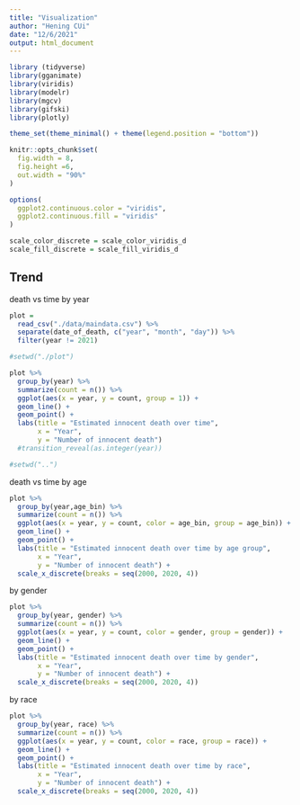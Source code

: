 ```yaml
---
title: "Visualization"
author: "Hening CUi"
date: "12/6/2021"
output: html_document
---
```


```r
library (tidyverse)
library(gganimate)
library(viridis)
library(modelr)
library(mgcv)
library(gifski)
library(plotly)

theme_set(theme_minimal() + theme(legend.position = "bottom"))

knitr::opts_chunk$set(
  fig.width = 8,
  fig.height =6,
  out.width = "90%"
)

options(
  ggplot2.continuous.color = "viridis",
  ggplot2.continuous.fill = "viridis"
)

scale_color_discrete = scale_color_viridis_d
scale_fill_discrete = scale_fill_viridis_d
```

## Trend

death vs time by year

```r


plot = 
  read_csv("./data/maindata.csv") %>% 
  separate(date_of_death, c("year", "month", "day")) %>% 
  filter(year != 2021)

#setwd("./plot")  

plot %>% 
  group_by(year) %>% 
  summarize(count = n()) %>% 
  ggplot(aes(x = year, y = count, group = 1)) +
  geom_line() +
  geom_point() +
  labs(title = "Estimated innocent death over time",
       x = "Year",
       y = "Number of innocent death") 
  #transition_reveal(as.integer(year))

#setwd("..")  
```

death vs time by age

```r
plot %>% 
  group_by(year,age_bin) %>% 
  summarize(count = n()) %>% 
  ggplot(aes(x = year, y = count, color = age_bin, group = age_bin)) +
  geom_line() +
  geom_point() +
  labs(title = "Estimated innocent death over time by age group",
       x = "Year",
       y = "Number of innocent death") +
  scale_x_discrete(breaks = seq(2000, 2020, 4))
```

by gender

```r
plot %>% 
  group_by(year, gender) %>% 
  summarize(count = n()) %>% 
  ggplot(aes(x = year, y = count, color = gender, group = gender)) +
  geom_line() +
  geom_point() +
  labs(title = "Estimated innocent death over time by gender",
       x = "Year",
       y = "Number of innocent death") +
  scale_x_discrete(breaks = seq(2000, 2020, 4))
```
by race

```r
plot %>% 
  group_by(year, race) %>% 
  summarize(count = n()) %>% 
  ggplot(aes(x = year, y = count, color = race, group = race)) +
  geom_line() +
  geom_point() +
  labs(title = "Estimated innocent death over time by race",
       x = "Year",
       y = "Number of innocent death") +
  scale_x_discrete(breaks = seq(2000, 2020, 4))
```



